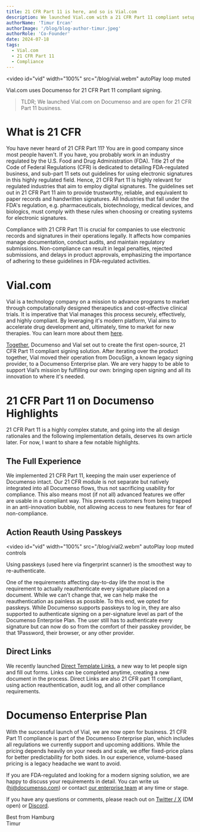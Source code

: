 ```yaml
---
title: 21 CFR Part 11 is here, and so is Vial.com
description: We launched Vial.com with a 21 CFR Part 11 compliant setup. Reach out if 21 CFR Part 11 compliance is among your needs.
authorName: 'Timur Ercan'
authorImage: '/blog/blog-author-timur.jpeg'
authorRole: 'Co-Founder'
date: 2024-07-18
tags:
  - Vial.com
  - 21 CFR Part 11
  - Compliance
---
```


<video
  id="vid"
  width="100%"
  src="/blog/vial.webm"
  autoPlay
  loop
  muted
></video>
<figcaption className="text-center">
  Vial.com uses Documenso for 21 CFR Part 11 compliant signing.
</figcaption>

> TLDR; We launched Vial.com on Documenso and are open for 21 CFR Part 11 business.

# What is 21 CFR
You have never heard of 21 CFR Part 11? You are in good company since most people haven't. If you have, you probably work in an industry regulated by the  U.S. Food and Drug Administration (FDA). Title 21 of the Code of Federal Regulations (CFR) is dedicated to detailing FDA-regulated business, and sub-part 11 sets out guidelines for using electronic signatures in this highly regulated field. Hence, 21 CFR Part 11 is highly relevant for regulated industries that aim to employ digital signatures. The guidelines set out in 21 CFR Part 11 aim to provide trustworthy, reliable, and equivalent to paper records and handwritten signatures. All Industries that fall under the FDA's regulation, e.g. pharmaceuticals, biotechnology, medical devices, and biologics, must comply with these rules when choosing or creating systems for electronic signatures.

Compliance with 21 CFR Part 11 is crucial for companies to use electronic records and signatures in their operations legally. It affects how companies manage documentation, conduct audits, and maintain regulatory submissions. Non-compliance can result in legal penalties, rejected submissions, and delays in product approvals, emphasizing the importance of adhering to these guidelines in FDA-regulated activities.

# Vial.com
Vial is a technology company on a mission to advance programs to market through computationally designed therapeutics and cost-effective clinical trials. It is imperative that Vial manages this process securely, effectively, and highly compliant. By leveraging it's modern platform, Vial aims to accelerate drug development and, ultimately, time to market for new therapies. You can learn more about them [here](https://vial.com/about-us).

[Together](https://documen.so/vial-documenso), Documenso and Vial set out to create the first open-source, 21 CFR Part 11 compliant signing solution. After iterating over the product together, Vial moved their operation from DocuSign, a known legacy signing provider, to a Documenso Enterprise plan. We are very happy to be able to support Vial’s mission by fulfilling our own: bringing open signing and all its innovation to where it's needed.

# 21 CFR Part 11 on Documenso Highlights
21 CFR Part 11 is a highly complex statute, and going into the all design rationales and the following implementation details, deserves its own article later. For now, I want to share a few notable highlights.

## The Full Experience
We implemented 21 CFR Part 11, keeping the main user experience of Documenso intact. Our 21 CFR module is not separate but natively integrated into all Documenso flows, thus not sacrificing usability for compliance. This also means most (if not all) advanced features we offer are usable in a compliant way. This prevents customers from being trapped in an anti-innovation bubble, not allowing access to new features for fear of non-compliance.

## Action Reauth Using Passkeys
<video
  id="vid"
  width="100%"
  src="/blog/vial2.webm"
  autoPlay
  loop
  muted
  controls
></video>
<figcaption className="text-center">
  Using passkeys (used here via fingerprint scanner) is the smoothest way to re-authenticate.
</figcaption>


One of the requirements affecting day-to-day life the most is the requirement to actually reauthenticate every signature placed on a document. While we can't change that, we can help make the reauthentication as painless as possible. To this end, we opted for passkeys. While Documenso supports passkeys to log in, they are also supported to authenticate signing on a per-signature level as part of the Documenso Enterprise Plan. The user still has to authenticate every signature but can now do so from the comfort of their passkey provider, be that 1Password, their browser, or any other provider.

## Direct Links
We recently launched [Direct Template Links](https://documen.so/direct-links), a new way to let people sign and fill out forms. Links can be completed anytime, creating a new document in the process. Direct Links are also 21 CFR part 11 compliant, using action reauthentication, audit log, and all other compliance requirements.

# Documenso Enterprise Plan
With the successful launch of Vial, we are now open for business. 21 CFR Part 11 compliance is part of the Documenso Enterprise plan, which includes all regulations we currently support and upcoming additions. While the pricing depends heavily on your needs and scale, we offer fixed-price plans for better predictability for both sides. In our experience, volume-based pricing is a legacy headache we want to avoid.

If you are FDA-regulated and looking for a modern signing solution, we are happy to discuss your requirements in detail. You can write us (hi@documenso.com) or contact [our enterprise team](https://documen.so/21cfr) at any time or stage.

If you have any questions or comments, please reach out on [Twitter / X](https://twitter.com/eltimuro) (DM open) or [Discord](https://documen.so/discord).

Best from Hamburg\
Timur

